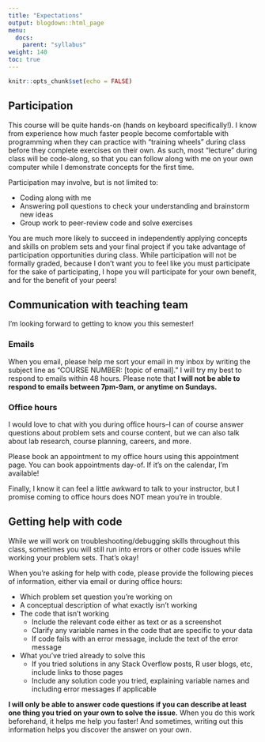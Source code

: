 ```yaml
---
title: "Expectations"
output: blogdown::html_page
menu:
  docs:
    parent: "syllabus"
weight: 140
toc: true
---
```


```r
knitr::opts_chunk$set(echo = FALSE)
```

## Participation

This course will be quite hands-on (hands on keyboard specifically!). I know from experience how much faster people become comfortable with programming when they can practice with “training wheels” during class before they complete exercises on their own. As such, most “lecture” during class will be code-along, so that you can follow along with me on your own computer while I demonstrate concepts for the first time. 

Participation may involve, but is not limited to:

- Coding along with me
- Answering poll questions to check your understanding and brainstorm new ideas
- Group work to peer-review code and solve exercises

You are much more likely to succeed in independently applying concepts and skills on problem sets and your final project if you take advantage of participation opportunities during class. While participation will not be formally graded, because I don’t want you to feel like you must participate for the sake of participating, I hope you will participate for your own benefit, and for the benefit of your peers!

## Communication with teaching team

I'm looking forward to getting to know you this semester!

### Emails

When you email, please help me sort your email in my inbox by writing the subject line as "COURSE NUMBER: [topic of email]." I will try my best to respond to emails within 48 hours. Please note that **I will not be able to respond to emails between 7pm-9am, or anytime on Sundays.**

### Office hours

I would love to chat with you during office hours--I can of course answer questions about problem sets and course content, but we can also talk about lab research, course planning, careers, and more.

Please book an appointment to my office hours using this appointment page. You can book appointments day-of. If it's on the calendar, I'm available!

Finally, I know it can feel a little awkward to talk to your instructor, but I promise coming to office hours does NOT mean you're in trouble.

## Getting help with code

While we will work on troubleshooting/debugging skills throughout this class, sometimes you will still run into errors or other code issues while working your problem sets. That's okay!

When you're asking for help with code, please provide the following pieces of information, either via email or during office hours:

* Which problem set question you're working on
* A conceptual description of what exactly isn't working
* The code that isn't working
    + Include the relevant code either as text or as a screenshot
    + Clarify any variable names in the code that are specific to your data
    + If code fails with an error message, include the text of the error message
* What you've tried already to solve this
    + If you tried solutions in any Stack Overflow posts, R user blogs, etc, include links to those pages
    + Include any solution code you tried, explaining variable names and including error messages if applicable

**I will only be able to answer code questions if you can describe at least one thing you tried on your own to solve the issue.** When you do this work beforehand, it helps me help you faster! And sometimes, writing out this information helps you discover the answer on your own.
